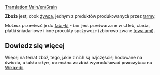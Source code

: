 [[Translation:Main/en/Grain]]{{en/-}}
{{pl/Ładunek|name=Zboże
|image=Grain.png
|produced=[[Main/pl/Farma|Farma]]
|accepted=[[Main/pl/Fabryka|Fabryka]]
}}

'''Zboże''' jest, obok [[Main/pl/Żywiec|żywca]], jednym z produktów produkowanych przez [[Main/pl/Farma|farmy]]. 

Możesz przewieźć je do [[Main/en/Factory|fabryki]] - tam jest przetwarzane w chleb, ciasta, płatki śniadaniowe i inne produkty spożywcze (zbiorowo zwane [[Main/pl/Towary|towarami]]).

==Dowiedz się więcej==
Więcej na temat zbóż, tego, jakie z nich są najczęściej hodowane na świecie, a także o tym, co można ze zbóż wyprodukować przeczytasz na [https://pl.wikipedia.org/wiki/Zbo%C5%BCa Wikipedii].

{{pl/Navbox Ładunek}}